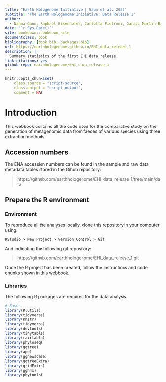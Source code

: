 ```yaml
---
title: "Earth Hologenome Initiative | Gaun et al. 2025"
subtitle: "The Earth Hologenome Initiative: Data Release 1"
author:
  - Nanna Gaun, Raphael Eisenhofer, Carlotta Pietroni, Garazi Martin-Bideguren, Jonas Lauritsen, Ostaizka Aizpurua, Joana Fernandes, Eduardo Ferreira, Fabien Aubret, Tom Sarraude, Constant Perry, Lucas Wauters, Claudia Romeo,, Martina Spada, Claudia Tranquillo, Alex O Sutton, Michael Griesser, Miya Warrington, Guillem Pérez i de Lanuza, Javier Abalos, Prem Aguilar, Ferrán de la Cruz, Javier Juste, Pedro Alonso, Jim Groombridge, Rebecca Louch, Kevin Ruhomaun, Sion Henshaw, Carlos Cabido, Ion Garin Barrio, Emina Šunje, Peter Hosner, Tobias Uller, Nathalie Feiner, Antton Alberdi^[University of Copenhagen, antton.alberdi@sund.ku.dk]
date: "`r Sys.Date()`"
site: bookdown::bookdown_site
documentclass: book
bibliography: [book.bib, packages.bib]
url: https://earthhologenome.github.io/EHI_data_release_1
description: |
  Summary statistics of the first EHI data release.
link-citations: yes
github-repo: earthhologenome/EHI_data_release_1
---
```


```r
knitr::opts_chunk$set(
    class.source = "script-source",
    class.output = "script-output",
    comment = NA)
```

# Introduction

This webbook contains all the code used for the comparative study on the generation of metagenomic data from faeces of various species using three extraction methods.

## Accession numbers

The ENA accession numbers can be found in the sample and raw data metadata tables stored in the Gihub repository:

> https://github.com/earthhologenome/EHI_data_release_1/tree/main/data

## Prepare the R environment

### Environment

To reproduce all the analyses locally, clone this repository in your computer using:

```
RStudio > New Project > Version Control > Git
```

And indicating the following git repository:

> https://github.com/earthhologenome/EHI_data_release_1.git

Once the R project has been created, follow the instructions and code chunks shown in this webbook.

### Libraries

The following R packages are required for the data analysis.

```r
# Base
library(R.utils)
library(tidyverse)
library(knitr)
library(tidyverse)
library(devtools)
library(tinytable)
library(rairtable)
library(phyloseq)
library(ggtree)
library(ape)
library(ggnewscale)
library(ggtreeExtra)
library(gridExtra)
library(ggh4x)
library(phytools)
```
